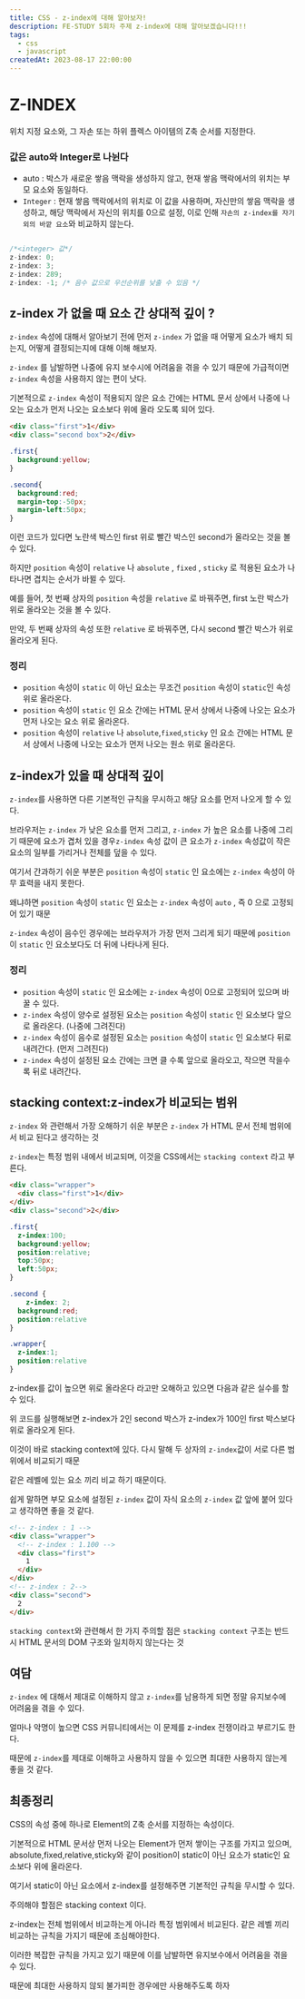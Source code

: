 ```yaml
---
title: CSS - z-index에 대해 알아보자!
description: FE-STUDY 5회차 주제 z-index에 대해 알아보겠습니다!!!
tags:
  - css
  - javascript
createdAt: 2023-08-17 22:00:00
---
```


# Z-INDEX

위치 지정 요소와, 그 자손 또는 하위 플렉스 아이템의 Z축 순서를 지정한다. 



### 값은 auto와 Integer로 나뉜다 

- auto : 박스가 새로운 쌓음 맥락을 생성하지 않고, 현재 쌓음 맥락에서의 위치는 부모 요소와 동일하다. 
- `Integer` : 현재 쌓음 맥락에서의 위치로 이 값을 사용하며, 자신만의 쌓음 맥락을 생성하고, 해당 맥락에서 자신의 위치를 0으로 설정, 이로 인해 `자손의 z-index를 자기 외의 바깥 요소`와 비교하지 않는다.

```javascript

/*<integer> 값*/
z-index: 0;
z-index: 3;
z-index: 289; 
z-index: -1; /* 음수 값으로 우선순위를 낮출 수 있음 */
```



## z-index 가 없을 때 요소 간 상대적 깊이 ? 

`z-index` 속성에 대해서 알아보기 전에 먼저 `z-index` 가 없을 때 어떻게 요소가 배치 되는지, 어떻게 결정되는지에 대해 이해 해보자.

`z-index` 를 남발하면 나중에 유지 보수시에 어려움을 겪을 수 있기 때문에 가급적이면 `z-index` 속성을 사용하지 않는 편이 낫다. 

기본적으로 `z-index` 속성이 적용되지 않은 요소 간에는 HTML 문서 상에서 나중에 나오는 요소가 먼저 나오는 요소보다 위에 올라 오도록 되어 있다. 

```html
<div class="first">1</div>
<div class="second box">2</div> 
```

```css
.first{
  background:yellow;
}

.second{
  background:red;
  margin-top:-50px;
  margin-left:50px;
}
```

이런 코드가 있다면 노란색 박스인 first 위로 빨간 박스인 second가 올라오는 것을 볼 수 있다. 

하지만 `position` 속성이 `relative` 나 `absolute` , `fixed` , `sticky` 로 적용된 요소가 나타나면 겹치는 순서가 바뀔 수 있다. 

예를 들어, 첫 번째 상자의 `position` 속성을 `relative` 로 바꿔주면, first 노란 박스가 위로 올라오는 것을 볼 수 있다.  

만약, 두 번째 상자의 속성 또한 `relative` 로 바꿔주면, 다시 second 빨간 박스가 위로 올라오게 된다. 

### 정리 

- `position` 속성이 `static` 이 아닌 요소는 무조건 `position` 속성이 `static`인 속성 위로 올라온다. 
- `position` 속성이 `static` 인 요소 간에는 HTML 문서 상에서 나중에 나오는 요소가 먼저 나오는 요소 위로 올라온다. 
- `position` 속성이 `relative` 나 `absolute`,`fixed`,`sticky` 인 요소 간에는 HTML 문서 상에서 나중에 나오는 요소가 먼저 나오는 원소 위로 올라온다. 

## z-index가 있을 때 상대적 깊이 

`z-index`를 사용하면 다른 기본적인 규칙을 무시하고 해당 요소를 먼저 나오게 할 수 있다. 

브라우저는 `z-index` 가 낮은 요소를 먼저 그리고, `z-index` 가 높은 요소를 나중에 그리기 때문에 요소가 겹처 있을 경우`z-index` 속성 값이 큰 요소가 `z-index` 속성값이 작은 요소의 일부를 가리거나 전체를 덮을 수 있다. 

여기서 간과하기 쉬운 부분은 `position` 속성이 `static` 인 요소에는 `z-index` 속성이 아무 효력을 내지 못한다. 

왜냐하면 `position` 속성이 `static` 인 요소는 `z-index` 속성이 `auto` , 즉 0 으로 고정되어 있기 때문 

`z-index` 속성이 음수인 경우에는 브라우저가 가장 먼저 그리게 되기 때문에 `position` 이 `static` 인 요소보다도 더 뒤에 나타나게 된다. 

### 정리 

- `position` 속성이 `static` 인 요소에는 `z-index` 속성이 0으로 고정되어 있으며 바꿀 수 있다. 
- `z-index` 속성이 양수로 설정된 요소는 `position` 속성이 `static` 인 요소보다 앞으로 올라온다. (나중에 그려진다)
- `z-index` 속성이 음수로 설정된 요소는 `position` 속성이 `static` 인 요소보다 뒤로 내려간다. (먼저 그려진다)
- `z-index` 속성이 설정된 요소 간에는 크면 클 수록 앞으로 올라오고, 작으면 작을수록 뒤로 내려간다. 

## stacking context:z-index가 비교되는 범위

`z-index` 와 관련해서 가장 오해하기 쉬운 부분은 `z-index` 가 HTML 문서 전체 범위에서 비교 된다고 생각하는 것 

`z-index`는 특정 범위 내에서 비교되며, 이것을 CSS에서는 `stacking context` 라고 부른다. 

```html
<div class="wrapper">
  <div class="first">1</div>
</div>
<div class="second">2</div>
```

```css
.first{
  z-index:100;
  background:yellow;
  position:relative;
  top:50px;
  left:50px;
}

.second { 
	z-index: 2;
  background:red;
  position:relative
}

.wrapper{
  z-index:1;
  position:relative
}
```

z-index를 값이 높으면 위로 올라온다 라고만 오해하고 있으면 다음과 같은 실수를 할 수 있다. 

위 코드를 실행해보면 z-index가 2인 second 박스가 z-index가 100인 first 박스보다 위로 올라오게 된다. 

이것이 바로 stacking context에 있다. 다시 말해 두 상자의 `z-index`값이 서로 다른 범위에서 비교되기 때문 

같은 레벨에 있는 요소 끼리 비교 하기 때문이다. 

쉽게 말하면 부모 요소에 설정된 `z-index` 값이 자식 요소의 `z-index` 값 앞에 붙어 있다고 생각하면 좋을 것 같다. 

```html
<!-- z-index : 1 -->
<div class="wrapper">
  <!-- z-index : 1.100 -->
  <div class="first">
    1
  </div>
</div>
<!-- z-index : 2-->
<div class="second">
  2
</div>
```

`stacking context`와 관련해서 한 가지 주의할 점은 `stacking context` 구조는 반드시 HTML 문서의 DOM 구조와 일치하지 않는다는 것 

## 여담

`z-index` 에 대해서 제대로 이해하지 않고 `z-index`를 남용하게 되면 정말 유지보수에 어려움을 겪을 수 있다. 

얼마나 악명이 높으면 CSS 커뮤니티에서는 이 문제를 z-index 전쟁이라고 부르기도 한다. 

때문에 `z-index`를 제대로 이해하고 사용하지 않을 수 있으면 최대한 사용하지 않는게 좋을 것 같다. 



## 최종정리

CSS의 속성 중에 하나로 Element의 Z축 순서를 지정하는 속성이다. 

기본적으로 HTML 문서상 먼저 나오는 Element가 먼저 쌓이는 구조를 가지고 있으며, absolute,fixed,relative,sticky와 같이 position이 static이 아닌 요소가 static인 요소보다  위에 올라온다. 

여기서 static이 아닌 요소에서 z-index를 설정해주면 기본적인 규칙을 무시할 수 있다. 

주의해야 할점은 stacking context 이다. 

z-index는 전체 범위에서 비교하는게 아니라 특정 범위에서 비교된다. 같은 레벨 끼리 비교하는 규칙을 가지기 때문에 조심해야한다. 

이러한 복잡한 규칙을 가지고 있기 때문에 이를 남발하면 유지보수에서 어려움을 겪을 수 있다. 

때문에 최대한 사용하지 않되 불가피한 경우에만 사용해주도록 하자 





